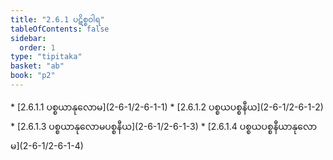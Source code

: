 ```yaml
---
title: "2.6.1 ပဋိစ္စဝါရ"
tableOfContents: false
sidebar:
  order: 1
type: "tipitaka"
basket: "ab"
book: "p2"
---
```



<DynamicBreadcrumb />



<TableOfContents book="p2" section="2.6.1">
* [2.6.1.1 ပစ္စယာနုလောမ](2-6-1/2-6-1-1)
* [2.6.1.2 ပစ္စယပစ္စနီယ](2-6-1/2-6-1-2)
* [2.6.1.3 ပစ္စယာနုလောမပစ္စနီယ](2-6-1/2-6-1-3)
* [2.6.1.4 ပစ္စယပစ္စနီယာနုလောမ](2-6-1/2-6-1-4)
</TableOfContents>